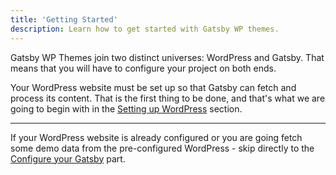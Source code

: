 ```yaml
---
title: 'Getting Started'
description: Learn how to get started with Gatsby WP themes.
---
```


Gatsby WP Themes join two distinct universes: WordPress and Gatsby. That means that you will have to configure your project on both ends.

Your WordPress website must be set up so that Gatsby can fetch and process its content. That is the first thing to be done, and that's what we are going to begin with in the [Setting up WordPress](/setup/wp) section.

---

If your WordPress website is already configured or you are going fetch some demo data from the pre-configured WordPress - skip directly to the [Configure your Gatsby](/setup/gatsby) part.


